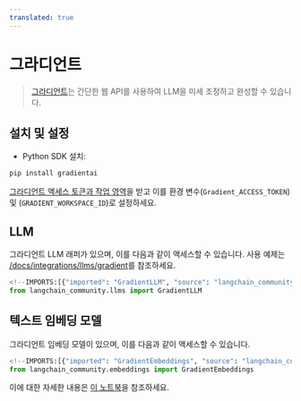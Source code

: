 ```yaml
---
translated: true
---
```


# 그라디언트

>[그라디언트](https://gradient.ai/)는 간단한 웹 API를 사용하여 LLM을 미세 조정하고 완성할 수 있습니다.

## 설치 및 설정

- Python SDK 설치:

```bash
pip install gradientai
```

[그라디언트 액세스 토큰과 작업 영역](https://gradient.ai/)을 받고 이를 환경 변수(`Gradient_ACCESS_TOKEN`) 및 (`GRADIENT_WORKSPACE_ID`)로 설정하세요.

## LLM

그라디언트 LLM 래퍼가 있으며, 이를 다음과 같이 액세스할 수 있습니다.
사용 예제는 [/docs/integrations/llms/gradient](/docs/integrations/llms/gradient)를 참조하세요.

```python
<!--IMPORTS:[{"imported": "GradientLLM", "source": "langchain_community.llms", "docs": "https://api.python.langchain.com/en/latest/llms/langchain_community.llms.gradient_ai.GradientLLM.html", "title": "Gradient"}]-->
from langchain_community.llms import GradientLLM
```

## 텍스트 임베딩 모델

그라디언트 임베딩 모델이 있으며, 이를 다음과 같이 액세스할 수 있습니다.

```python
<!--IMPORTS:[{"imported": "GradientEmbeddings", "source": "langchain_community.embeddings", "docs": "https://api.python.langchain.com/en/latest/embeddings/langchain_community.embeddings.gradient_ai.GradientEmbeddings.html", "title": "Gradient"}]-->
from langchain_community.embeddings import GradientEmbeddings
```

이에 대한 자세한 내용은 [이 노트북](/docs/integrations/text_embedding/gradient)을 참조하세요.
